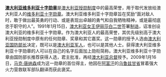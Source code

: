 '''[[澳大利亚维多利亚十字勋章|澳大利亚维多利亚十字勋章]]'''是[[澳大利亚授勋制度|澳大利亚授勋制度]]中的最高荣誉，用于取代发放给澳大利亚人的[[维多利亚十字勋章|维多利亚十字勋章]]。澳大利亚维多利亚十字勋章旨在奖励“面对敌人时，敢于做出最英勇的行动、或是表现出卓越的勇气和自我牺牲精神，或是最彻底忠于职守的人”。1991年1月15日，[[澳大利亚君主|澳大利亚女王]][[伊丽莎白二世|伊丽莎白二世]]签署[[专利特许证|制诰]]，诏准创设澳大利亚的维多利亚十字勋章。作为澳大利亚人的最高荣誉，其优先级别高于澳大利亚授勋制度中原有的任何勋章、奖章和其它嘉奖。这一勋章的授予人选由[[澳大利亚国防部长|澳大利亚国防部长]]决定，既可以是[[澳大利亚国防军|澳大利亚军人]]，也可以是其他人士。获得澳大利亚维多利亚十字勋章的人可以在自己的名字后面加上勋衔简称'''{{lang|en|VC}}'''。澳大利亚维多利亚十字勋章由国防部长推荐获得人选，君主批准，再经[[澳大利亚总督|澳大利亚总督]]授予。2009年1月16日，[[马克·唐纳森|马克·唐纳森]]成为这一勋章的首位得主，他因在[[阿富汗战争_(2001年)|阿富汗]]的[[乌鲁兹甘省|乌鲁兹甘省]]冒着强大火力营救联军部队翻译而获此褒奖。